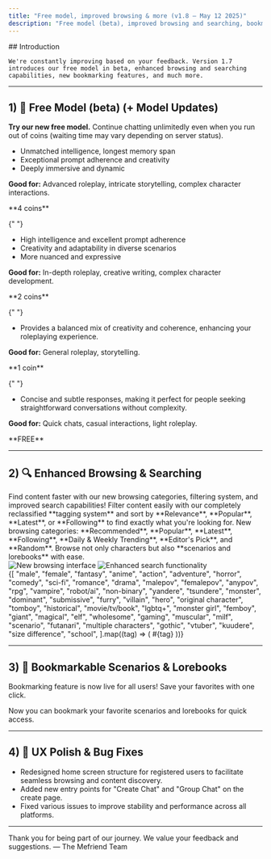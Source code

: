 ```yaml
---
title: "Free model, improved browsing & more (v1.8 – May 12 2025)"
description: "Free model (beta), improved browsing and searching, bookmarkable scenarios and lorebooks, sharing features, and QR code installation for desktop."
---
```


<Tabs>
  <Tab title="What's New">
    ## Introduction

    We're constantly improving based on your feedback. Version 1.7 introduces our free model in beta, enhanced browsing and searching capabilities, new bookmarking features, and much more.

  </Tab>
</Tabs>

---

## 1) 🚀 Free Model (beta) (+ Model Updates)

**Try our new free model.** Continue chatting unlimitedly even when you run out of
coins (waiting time may vary depending on server status).

<CardGroup cols={2}>
  <Card title="Titan · 685B+ · 16K" icon="bolt">
    <ul>
      <li>Unmatched intelligence, longest memory span</li>
      <li>Exceptional prompt adherence and creativity</li>
      <li>Deeply immersive and dynamic</li>
    </ul>
    <p><strong>Good for:</strong> Advanced roleplay, intricate storytelling, complex character interactions.</p>
    <p>**4 coins**</p>
  </Card>

{" "}

<Card title="Muse · 70B · 10K" icon="sparkles">
  <ul>
    <li>High intelligence and excellent prompt adherence</li>
    <li>Creativity and adaptability in diverse scenarios</li>
    <li>More nuanced and expressive</li>
  </ul>
  <p>
    <strong>Good for:</strong> In-depth roleplay, creative writing, complex
    character development.
  </p>
  <p>**2 coins**</p>
</Card>

{" "}

<Card title="Spark · 8B · 8K" icon="wand-magic-sparkles">
  <ul>
    <li>
      Provides a balanced mix of creativity and coherence, enhancing your
      roleplaying experience.
    </li>
  </ul>
  <p>
    <strong>Good for:</strong> General roleplay, storytelling.
  </p>
  <p>**1 coin**</p>
</Card>

{" "}

  <Card title="Lite · 8B · 4K" icon="feather">
    <ul>
      <li>Concise and subtle responses, making it perfect for people seeking straightforward conversations without complexity.</li>
    </ul>
    <p><strong>Good for:</strong> Quick chats, casual interactions, light roleplay.</p>
    <p>**FREE**</p>
  </Card>
</CardGroup>

---

## 2) 🔍 Enhanced Browsing & Searching

<Info>
  Find content faster with our new browsing categories, filtering system, and
  improved search capabilities!
</Info>
<Tip>
  Filter content easily with our completely reclassified **tagging system** and
  sort by **Relevance**, **Popular**, **Latest**, or **Following** to find
  exactly what you're looking for.
</Tip>
New browsing categories: **Recommended**, **Popular**, **Latest**,
**Following**, **Daily & Weekly Trending**, **Editor's Pick**, and **Random**.
Browse not only characters but also **scenarios and lorebooks** with ease.

<div
  style={{
    display: "flex",
    gap: "8px",
    justifyContent: "center",
    alignItems: "center",
  }}
>
  <img
    src="/images/changelog/2025_05_12/browsing.png"
    alt="New browsing interface"
    style={{ borderRadius: "16px", width: "100%" }}
  />
  <img
    src="/images/changelog/2025_05_12/searching.png"
    alt="Enhanced search functionality"
    style={{ borderRadius: "16px", width: "100%" }}
  />
</div>

<Accordion title="View all available tags">
  <div style={{ display: "flex", flexWrap: "wrap", gap: "8px" }}>
    {[
      "male",
      "female",
      "fantasy",
      "anime",
      "action",
      "adventure",
      "horror",
      "comedy",
      "sci-fi",
      "romance",
      "drama",
      "malepov",
      "femalepov",
      "anypov",
      "rpg",
      "vampire",
      "robot/ai",
      "non-binary",
      "yandere",
      "tsundere",
      "monster",
      "dominant",
      "submissive",
      "furry",
      "villain",
      "hero",
      "original character",
      "tomboy",
      "historical",
      "movie/tv/book",
      "lgbtq+",
      "monster girl",
      "femboy",
      "giant",
      "magical",
      "elf",
      "wholesome",
      "gaming",
      "muscular",
      "milf",
      "scenario",
      "futanari",
      "multiple characters",
      "gothic",
      "vtuber",
      "kuudere",
      "size difference",
      "school",
    ].map((tag) => (
      <span
        key={tag}
        style={{
          backgroundColor: "#f0f0f0",
          borderRadius: "16px",
          padding: "4px 12px",
          fontSize: "14px",
        }}
      >
        #{tag}
      </span>
    ))}
  </div>
</Accordion>

---

## 3) 🔖 Bookmarkable Scenarios & Lorebooks

<Check>
  Bookmarking feature is now live for all users! Save your favorites with one
  click.
</Check>

Now you can bookmark your favorite scenarios and lorebooks for quick access.

---

## 4) 🧼 UX Polish & Bug Fixes

- Redesigned home screen structure for registered users to facilitate seamless browsing and content discovery.
- Added new entry points for "Create Chat" and "Group Chat" on the create page.
- Fixed various issues to improve stability and performance across all platforms.

---

<Note>
  Thank you for being part of our journey. We value your feedback and
  suggestions. — The Mefriend Team
</Note>
